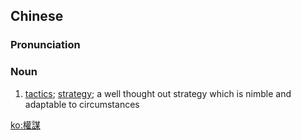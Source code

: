 {{also|权谋}}
==Chinese==
{{zh-forms|s=权谋}}

===Pronunciation===
{{zh-pron
|m=quánmóu
|c=kyun4 mau4
|mn=qz:koân-biô/xm,zz:koân-bô͘
|cat=n
}}

===Noun===
{{zh-noun}}

# [[tactics]]; [[strategy]]; a well thought out strategy which is nimble and adaptable to circumstances

[[ko:權謀]]